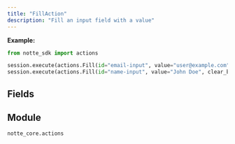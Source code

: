 ```yaml
---
title: "FillAction"
description: "Fill an input field with a value"
---
```




**Example:**
```python
from notte_sdk import actions

session.execute(actions.Fill(id="email-input", value="user@example.com"))
session.execute(actions.Fill(id="name-input", value="John Doe", clear_before_fill=False))
```

## Fields

<ParamField path="type" type="Literal['fill']" default="fill">
</ParamField>

<ParamField path="category" type="str" default="Interaction Actions">
</ParamField>

<ParamField path="description" type="str" default="Fill an input field with a value">
</ParamField>

<ParamField path="id" type="str" required>
</ParamField>

<ParamField path="selector" type="UnionType[NodeSelectors, None]">
</ParamField>

<ParamField path="press_enter" type="UnionType[bool, None]">
</ParamField>

<ParamField path="text_label" type="UnionType[str, None]">
</ParamField>

<ParamField path="param" type="UnionType[ActionParameter, None]" default="name=&#x27;value&#x27; type=&#x27;str&#x27; default=None values=[]">
</ParamField>

<ParamField path="value" type="UnionType[str, ValueWithPlaceholder]" required>
</ParamField>

<ParamField path="clear_before_fill" type="bool" default="True">
</ParamField>


## Module

`notte_core.actions`
